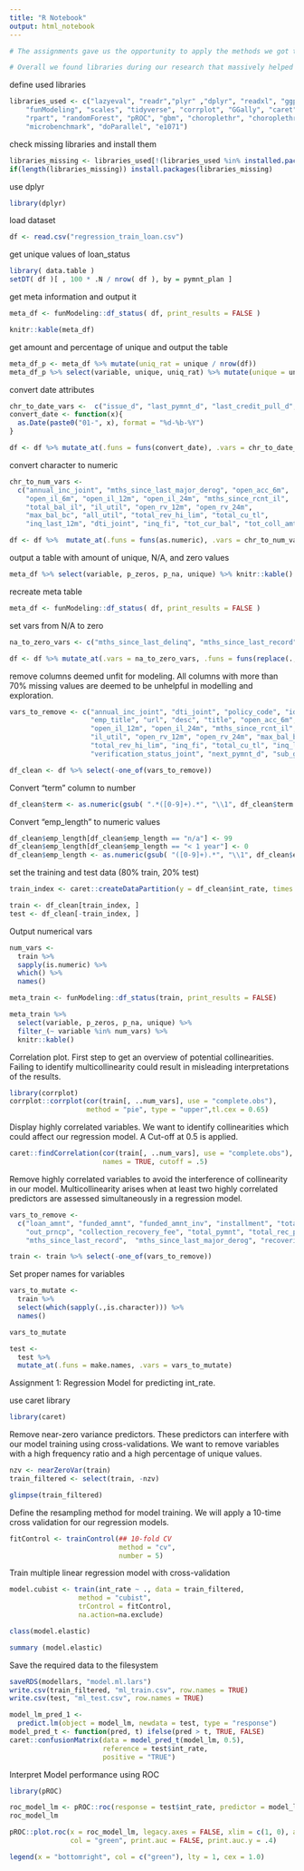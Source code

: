```yaml
---
title: "R Notebook"
output: html_notebook
---
```


```r
# The assignments gave us the opportunity to apply the methods we got to know during the lectures on real-world data. Working with GitHub for exchanging development progresses and Microsoft Teams for virtual meetups proved to be valuable, even more so under the special circumstances present today. As expected, the data preparation took at least as long as developing the models. Although we applied the methods learned during the courses, we found further RStudio functions that vastly assisted in pre-processing of the data. Without proper pre-processing, especially conversion of date and numeric attributes to their respective data type, any model development is futile. We overlooked some attributes in the beginning which led to weird predictions. Excluding near-zero variance predictors was a step we only learned to apply due to the warning messages of trained models. In the AI assignment we learned to not apply too many hidden layers (we sticked with 2) and 16 neurons per hidden layer are sufficient, in the context of binary cross-entropy.  

# Overall we found libraries during our research that massively helped us in the pre-processing step, such as knitr, and later on recipes. We had difficulties to run models with high numbers of cross-validations, which is something that should be kept in mind for the future. Overall, it was interesting to have a complete perspective on data science process, however we did not feel ready to tackle the assignment purely with the inputs from the lectures. Extensive research was required to properly understand all required pre-processing steps.  
```



define used libraries
```r
libraries_used <- c("lazyeval", "readr","plyr" ,"dplyr", "readxl", "ggplot2", 
    "funModeling", "scales", "tidyverse", "corrplot", "GGally", "caret",
    "rpart", "randomForest", "pROC", "gbm", "choroplethr", "choroplethrMaps",
    "microbenchmark", "doParallel", "e1071")
```

check missing libraries and install them

```r
libraries_missing <- libraries_used[!(libraries_used %in% installed.packages()[,"Package"])]
if(length(libraries_missing)) install.packages(libraries_missing)
```

use dplyr
```r
library(dplyr)
```

load dataset
```r
df <- read.csv("regression_train_loan.csv")
```

get unique values of loan_status
```r
library( data.table )
setDT( df )[ , 100 * .N / nrow( df ), by = pymnt_plan ]
```


get meta information and output it
```r
meta_df <- funModeling::df_status( df, print_results = FALSE )

knitr::kable(meta_df)
```

get amount and percentage of unique and output the table
```r
meta_df_p <- meta_df %>% mutate(uniq_rat = unique / nrow(df))
meta_df_p %>% select(variable, unique, uniq_rat) %>% mutate(unique = unique, uniq_rat = scales::percent(uniq_rat)) %>% knitr::kable()
```

convert date attributes
```r
chr_to_date_vars <-  c("issue_d", "last_pymnt_d", "last_credit_pull_d", "next_pymnt_d", "earliest_cr_line", "next_pymnt_d")
convert_date <- function(x){
  as.Date(paste0("01-", x), format = "%d-%b-%Y")
}

df <- df %>% mutate_at(.funs = funs(convert_date), .vars = chr_to_date_vars)
```
convert character to numeric

```r
chr_to_num_vars <- 
  c("annual_inc_joint", "mths_since_last_major_derog", "open_acc_6m",
    "open_il_6m", "open_il_12m", "open_il_24m", "mths_since_rcnt_il",
    "total_bal_il", "il_util", "open_rv_12m", "open_rv_24m",
    "max_bal_bc", "all_util", "total_rev_hi_lim", "total_cu_tl",
    "inq_last_12m", "dti_joint", "inq_fi", "tot_cur_bal", "tot_coll_amt", "int_rate")

df <- df %>%  mutate_at(.funs = funs(as.numeric), .vars = chr_to_num_vars)
```

output a table with amount of unique, N/A, and zero values
```r
meta_df %>% select(variable, p_zeros, p_na, unique) %>% knitr::kable()
```

recreate meta table
```r
meta_df <- funModeling::df_status( df, print_results = FALSE )
```

set vars from N/A to zero
```r
na_to_zero_vars <- c("mths_since_last_delinq", "mths_since_last_record", "mths_since_last_major_derog")

df <- df %>% mutate_at(.vars = na_to_zero_vars, .funs = funs(replace(., is.na(.), 0)))
```

remove columns deemed unfit for modeling. All columns with more than 70% missing values are deemed to be unhelpful in modelling and exploration.
```r
vars_to_remove <- c("annual_inc_joint", "dti_joint", "policy_code", "id", "member_id",
                    "emp_title", "url", "desc", "title", "open_acc_6m", "open_il_6m", 
                    "open_il_12m", "open_il_24m", "mths_since_rcnt_il", "total_bal_il", 
                    "il_util", "open_rv_12m", "open_rv_24m", "max_bal_bc", "all_util",
                    "total_rev_hi_lim", "inq_fi", "total_cu_tl", "inq_last_12m",
                    "verification_status_joint", "next_pymnt_d", "sub_grade", "X", "zip_code", "application_type")

df_clean <- df %>% select(-one_of(vars_to_remove))
```

Convert "term" column to number
```r
df_clean$term <- as.numeric(gsub( ".*([0-9]+).*", "\\1", df_clean$term ))
```

Convert "emp_length" to numeric values
```r
df_clean$emp_length[df_clean$emp_length == "n/a"] <- 99
df_clean$emp_length[df_clean$emp_length == "< 1 year"] <- 0
df_clean$emp_length <- as.numeric(gsub( "([0-9]+).*", "\\1", df_clean$emp_length ))
```

set the training and test data (80% train, 20% test)
```r
train_index <- caret::createDataPartition(y = df_clean$int_rate, times = 1, p = .8, list = FALSE)

train <- df_clean[train_index, ]
test <- df_clean[-train_index, ]
```

Output numerical vars
```r
num_vars <- 
  train %>% 
  sapply(is.numeric) %>% 
  which() %>% 
  names()

meta_train <- funModeling::df_status(train, print_results = FALSE)

meta_train %>%
  select(variable, p_zeros, p_na, unique) %>%
  filter_(~ variable %in% num_vars) %>%
  knitr::kable()

```

Correlation plot. First step to get an overview of potential collinearities. Failing to identify multicollinearity could result in misleading interpretations of the results.
```r
library(corrplot)
corrplot::corrplot(cor(train[, ..num_vars], use = "complete.obs"), 
                   method = "pie", type = "upper",tl.cex = 0.65)
```
Display highly correlated variables. We want to identify collinearities which could affect our regression model. A Cut-off at 0.5 is applied.

```r
caret::findCorrelation(cor(train[, ..num_vars], use = "complete.obs"), 
                       names = TRUE, cutoff = .5)
```

Remove highly correlated variables to avoid the interference of collinearity in our model.  Multicollinearity arises when at least two highly correlated predictors are assessed simultaneously in a regression model.
```r
vars_to_remove <- 
  c("loan_amnt", "funded_amnt", "funded_amnt_inv", "installment", "total_pymnt_inv", 
    "out_prncp", "collection_recovery_fee", "total_pymnt", "total_rec_prncp", "out_prncp", "total_acc",
    "mths_since_last_record",  "mths_since_last_major_derog", "recoveries")

train <- train %>% select(-one_of(vars_to_remove))

```

Set proper names for variables
```r
vars_to_mutate <-
  train %>%
  select(which(sapply(.,is.character))) %>%
  names()

vars_to_mutate

test <-
  test %>%
  mutate_at(.funs = make.names, .vars = vars_to_mutate)
```

Assignment 1: Regression Model for predicting int_rate.

use caret library
```r
library(caret)
```

Remove near-zero variance predictors. These predictors can interfere with our model training using cross-validations. We want to remove variables with a high frequency ratio and a high percentage of unique values.
```r
nzv <- nearZeroVar(train)
train_filtered <- select(train, -nzv)

glimpse(train_filtered)
```

Define the resampling method for model training. We will apply a 10-time cross validation for our regression models. 
```r

fitControl <- trainControl(## 10-fold CV
                           method = "cv",
                           number = 5)
```

Train multiple linear regression model with cross-validation
```r
model.cubist <- train(int_rate ~ ., data = train_filtered,
                 method = "cubist",
                 trControl = fitControl,
                 na.action=na.exclude)

class(model.elastic)

summary (model.elastic)
```
Save the required data to the filesystem
```r
saveRDS(modellars, "model.ml.lars")
write.csv(train_filtered, "ml_train.csv", row.names = TRUE)
write.csv(test, "ml_test.csv", row.names = TRUE)
```


```r
model_lm_pred_1 <- 
  predict.lm(object = model_lm, newdata = test, type = "response")
model_pred_t <- function(pred, t) ifelse(pred > t, TRUE, FALSE)
caret::confusionMatrix(data = model_pred_t(model_lm, 0.5), 
                       reference = test$int_rate,
                       positive = "TRUE")
```



Interpret Model performance using ROC
```r
library(pROC)

roc_model_lm <- pROC::roc(response = test$int_rate, predictor = model_lm)
roc_model_lm

pROC::plot.roc(x = roc_model_lm, legacy.axes = FALSE, xlim = c(1, 0), asp = NA,
               col = "green", print.auc = FALSE, print.auc.y = .4)

legend(x = "bottomright", col = c("green"), lty = 1, cex = 1.0)
```